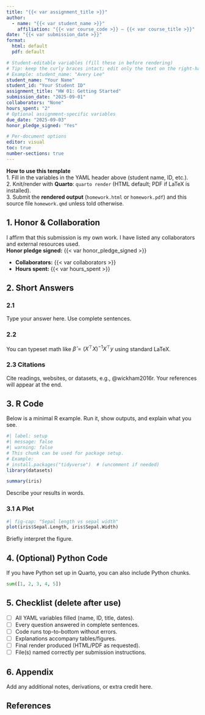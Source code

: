 ```yaml
---
title: "{{< var assignment_title >}}"
author:
  - name: "{{< var student_name >}}"
    affiliation: "{{< var course_code >}} — {{< var course_title >}}"
date: "{{< var submission_date >}}"
format:
  html: default
  pdf: default

# Student-editable variables (fill these in before rendering)
# Tip: keep the curly braces intact; edit only the text on the right-hand side.
# Example: student_name: "Avery Lee"
student_name: "Your Name"
student_id: "Your Student ID"
assignment_title: "HW 01: Getting Started"
submission_date: "2025-09-01"
collaborators: "None"
hours_spent: "2"
# Optional assignment-specific variables
due_date: "2025-09-03"
honor_pledge_signed: "Yes"

# Per-document options
editor: visual
toc: true
number-sections: true
---
```


::: {.callout-note}
**How to use this template**  
1. Fill in the variables in the YAML header above (student name, ID, etc.).  
2. Knit/render with **Quarto**: `quarto render` (HTML default; PDF if LaTeX is installed).  
3. Submit the **rendered output** (`homework.html` or `homework.pdf`) and this source file `homework.qmd` unless told otherwise.
:::

## 1. Honor & Collaboration

I affirm that this submission is my own work. I have listed any collaborators and external resources used.  
**Honor pledge signed:** {{< var honor_pledge_signed >}}

- **Collaborators:** {{< var collaborators >}}
- **Hours spent:** {{< var hours_spent >}}

## 2. Short Answers

### 2.1
Type your answer here. Use complete sentences.

### 2.2
You can typeset math like $\hat\beta=(X^\top X)^{-1}X^\top y$ using standard LaTeX.

### 2.3 Citations
Cite readings, websites, or datasets, e.g., @wickham2016r. Your references will appear at the end.

## 3. R Code

Below is a minimal R example. Run it, show outputs, and explain what you see.

```r
#| label: setup
#| message: false
#| warning: false
# This chunk can be used for package setup.
# Example:
# install.packages("tidyverse")  # (uncomment if needed)
library(datasets)

summary(iris)
```

Describe your results in words.

### 3.1 A Plot

```r
#| fig-cap: "Sepal length vs sepal width"
plot(iris$Sepal.Length, iris$Sepal.Width)
```

Briefly interpret the figure.

## 4. (Optional) Python Code

If you have Python set up in Quarto, you can also include Python chunks.

```python
sum([1, 2, 3, 4, 5])
```

## 5. Checklist (delete after use)

- [ ] All YAML variables filled (name, ID, title, dates).
- [ ] Every question answered in complete sentences.
- [ ] Code runs top-to-bottom without errors.
- [ ] Explanations accompany tables/figures.
- [ ] Final render produced (HTML/PDF as requested).
- [ ] File(s) named correctly per submission instructions.

## 6. Appendix

Add any additional notes, derivations, or extra credit here.

## References
